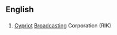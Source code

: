 ==English==

==={{abbreviation-old|en}}===
{{head|en}}

# [[Cypriot]] [[broadcast|Broadcasting]] Corporation (RIK)
